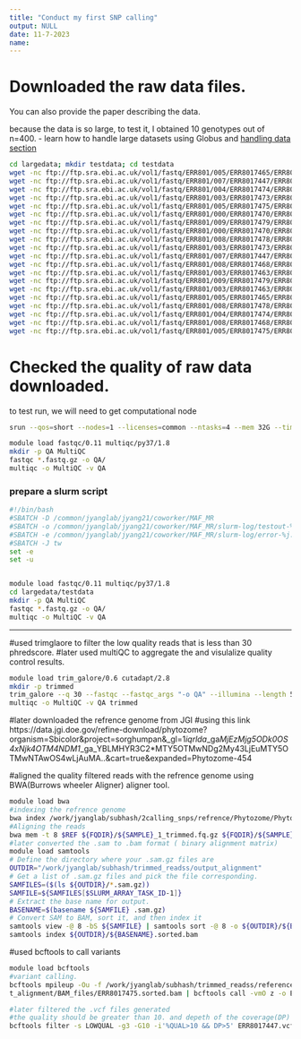 ```yaml
---
title: "Conduct my first SNP calling"
output: NULL
date: 11-7-2023
name: 
---
```


# Downloaded the raw data files.

You can also provide the paper describing the data.

because the data is so large, to test it, I obtained 10 genotypes out of n=400.
- learn how to handle large datasets using Globus and [handling data section](https://hcc.unl.edu/docs/handling_data/) 

```bash
cd largedata; mkdir testdata; cd testdata
wget -nc ftp://ftp.sra.ebi.ac.uk/vol1/fastq/ERR801/005/ERR8017465/ERR8017465_2.fastq.gz
wget -nc ftp://ftp.sra.ebi.ac.uk/vol1/fastq/ERR801/007/ERR8017447/ERR8017447_2.fastq.gz
wget -nc ftp://ftp.sra.ebi.ac.uk/vol1/fastq/ERR801/004/ERR8017474/ERR8017474_2.fastq.gz
wget -nc ftp://ftp.sra.ebi.ac.uk/vol1/fastq/ERR801/003/ERR8017473/ERR8017473_2.fastq.gz
wget -nc ftp://ftp.sra.ebi.ac.uk/vol1/fastq/ERR801/005/ERR8017475/ERR8017475_2.fastq.gz
wget -nc ftp://ftp.sra.ebi.ac.uk/vol1/fastq/ERR801/000/ERR8017470/ERR8017470_1.fastq.gz
wget -nc ftp://ftp.sra.ebi.ac.uk/vol1/fastq/ERR801/009/ERR8017479/ERR8017479_2.fastq.gz
wget -nc ftp://ftp.sra.ebi.ac.uk/vol1/fastq/ERR801/000/ERR8017470/ERR8017470_2.fastq.gz
wget -nc ftp://ftp.sra.ebi.ac.uk/vol1/fastq/ERR801/008/ERR8017478/ERR8017478_2.fastq.gz
wget -nc ftp://ftp.sra.ebi.ac.uk/vol1/fastq/ERR801/003/ERR8017473/ERR8017473_1.fastq.gz
wget -nc ftp://ftp.sra.ebi.ac.uk/vol1/fastq/ERR801/007/ERR8017447/ERR8017447_1.fastq.gz
wget -nc ftp://ftp.sra.ebi.ac.uk/vol1/fastq/ERR801/008/ERR8017468/ERR8017468_2.fastq.gz
wget -nc ftp://ftp.sra.ebi.ac.uk/vol1/fastq/ERR801/003/ERR8017463/ERR8017463_1.fastq.gz
wget -nc ftp://ftp.sra.ebi.ac.uk/vol1/fastq/ERR801/009/ERR8017479/ERR8017479_1.fastq.gz
wget -nc ftp://ftp.sra.ebi.ac.uk/vol1/fastq/ERR801/003/ERR8017463/ERR8017463_2.fastq.gz
wget -nc ftp://ftp.sra.ebi.ac.uk/vol1/fastq/ERR801/005/ERR8017465/ERR8017465_1.fastq.gz
wget -nc ftp://ftp.sra.ebi.ac.uk/vol1/fastq/ERR801/008/ERR8017478/ERR8017478_1.fastq.gz
wget -nc ftp://ftp.sra.ebi.ac.uk/vol1/fastq/ERR801/004/ERR8017474/ERR8017474_1.fastq.gz
wget -nc ftp://ftp.sra.ebi.ac.uk/vol1/fastq/ERR801/008/ERR8017468/ERR8017468_1.fastq.gz
wget -nc ftp://ftp.sra.ebi.ac.uk/vol1/fastq/ERR801/005/ERR8017475/ERR8017475_1.fastq.gz
```

# Checked the quality of raw data downloaded.

to test run, we will need to get computational node

```bash
srun --qos=short --nodes=1 --licenses=common --ntasks=4 --mem 32G --time 6:00:00 --pty bash
```

```bash
module load fastqc/0.11 multiqc/py37/1.8 
mkdir -p QA MultiQC
fastqc *.fastq.gz -o QA/
multiqc -o MultiQC -v QA
```


### prepare a slurm script

```bash
#!/bin/bash
#SBATCH -D /common/jyanglab/jyang21/coworker/MAF_MR
#SBATCH -o /common/jyanglab/jyang21/coworker/MAF_MR/slurm-log/testout-%j.txt
#SBATCH -e /common/jyanglab/jyang21/coworker/MAF_MR/slurm-log/error-%j.txt
#SBATCH -J tw
set -e
set -u


module load fastqc/0.11 multiqc/py37/1.8 
cd largedata/testdata
mkdir -p QA MultiQC
fastqc *.fastq.gz -o QA/
multiqc -o MultiQC -v QA

```


------------------------

#used trimglaore to filter the low quality reads that is less than 30 phredscore.
#later used multiQC to aggregate the and visulalize quality control results.


```bash
module load trim_galore/0.6 cutadapt/2.8
mkdir -p trimmed
trim_galore --q 30 --fastqc --fastqc_args "-o QA" --illumina --length 50 --max_n 0 --output trimmed rawdata/ERR8017478_1.fastq.gz rawdata/ERR8017478_2.fastq.gz rawdata/ERR8017479_1.fastq.gz rawdata/ERR8017479_2.fastq.gz
multiqc -o MultiQC -v QA trimmed
```

#later downloaded the refrence genome from JGI
#using this link https://data.jgi.doe.gov/refine-download/phytozome?organism=Sbicolor&project=sorghumpan&_gl=1*iqrlda*_ga*MjEzMjg5ODk0OS4xNjk4OTM4NDM1*_ga_YBLMHYR3C2*MTY5OTMwNDg2My43LjEuMTY5OTMwNTAwOS4wLjAuMA..&cart=true&expanded=Phytozome-454

#aligned the quality filtered reads with the refrence genome using BWA(Burrows wheeler Aligner) aligner tool.
```bash
module load bwa
#indexing the refrence genome
bwa index /work/jyanglab/subhash/2calling_snps/refrence/Phytozome/PhytozomeV13/Sbicolor/v5.1/assembly/Sbicolor_730_v5.0.fa.gz 
#Aligning the reads
bwa mem -t 8 $REF ${FQDIR}/${SAMPLE}_1_trimmed.fq.gz ${FQDIR}/${SAMPLE}_2_trimmed.fq.gz | gzip > ${OUTDIR}/${SAMPLE}.sam.gz
#later converted the .sam to .bam format ( binary alignment matrix)
module load samtools
# Define the directory where your .sam.gz files are
OUTDIR="/work/jyanglab/subhash/trimmed_readss/output_alignment"
# Get a list of .sam.gz files and pick the file corresponding.
SAMFILES=($(ls ${OUTDIR}/*.sam.gz))
SAMFILE=${SAMFILES[$SLURM_ARRAY_TASK_ID-1]}
# Extract the base name for output.
BASENAME=$(basename ${SAMFILE} .sam.gz)
# Convert SAM to BAM, sort it, and then index it
samtools view -@ 8 -bS ${SAMFILE} | samtools sort -@ 8 -o ${OUTDIR}/${BASENAME}.sorted.bam
samtools index ${OUTDIR}/${BASENAME}.sorted.bam
```

#used bcftools to call variants

```bash
module load bcftools
#variant calling.
bcftools mpileup -Ou -f /work/jyanglab/subhash/trimmed_readss/reference/Phytozome/PhytozomeV12/Sbicolor/assembly/Sbicolor_454_v3.0.1.hardmasked.fa /work/jyanglab/subhash/trimmed_readss/outpu
t_alignment/BAM_files/ERR8017475.sorted.bam | bcftools call -vmO z -o ERR8017475.vcf.gz

#later filtered the .vcf files generated
#the quality should be greater than 10. and depeth of the coverage(DP) must be greater than 5. that is number of times a piece of DNA was read during sequence.
bcftools filter -s LOWQUAL -g3 -G10 -i'%QUAL>10 && DP>5' ERR8017447.vcf.gz -O z -o ERR8017447.filtered.vcf.gz
```





